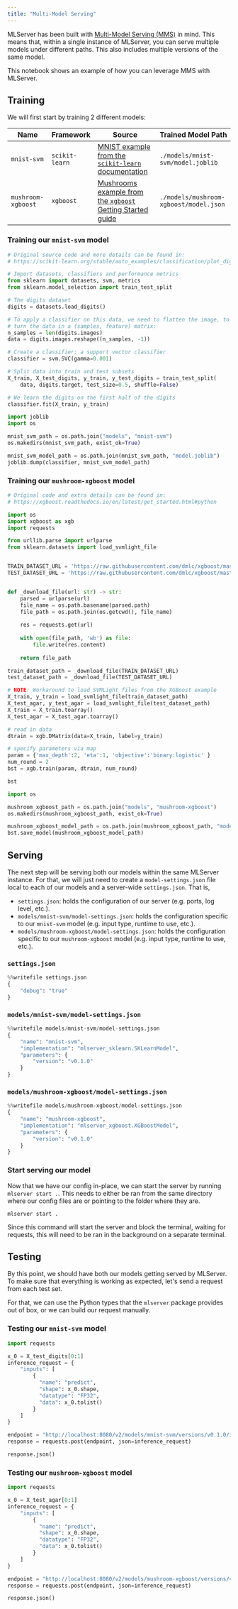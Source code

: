 ```yaml
---
title: "Multi-Model Serving"
---
```


MLServer has been built with [Multi-Model Serving (MMS)](https://www.seldon.io/what-is-multi-model-serving-and-how-does-it-transform-your-ml-infrastructure) in mind.
This means that, within a single instance of MLServer, you can serve multiple models under different paths.
This also includes multiple versions of the same model.

This notebook shows an example of how you can leverage MMS with MLServer.

## Training

We will first start by training 2 different models:

| Name               | Framework      | Source                                                                                                                                              | Trained Model Path          |
| ------------------ | -------------- | --------------------------------------------------------------------------------------------------------------------------------------------------- | --------------------------- |
| `mnist-svm`        | `scikit-learn` | [MNIST example from the `scikit-learn` documentation](https://scikit-learn.org/stable/auto_examples/classification/plot_digits_classification.html) | `./models/mnist-svm/model.joblib`        |
| `mushroom-xgboost` | `xgboost`      | [Mushrooms example from the `xgboost` Getting Started guide](https://xgboost.readthedocs.io/en/latest/get_started.html#python)                      | `./models/mushroom-xgboost/model.json` |


### Training our `mnist-svm` model


```python
# Original source code and more details can be found in:
# https://scikit-learn.org/stable/auto_examples/classification/plot_digits_classification.html

# Import datasets, classifiers and performance metrics
from sklearn import datasets, svm, metrics
from sklearn.model_selection import train_test_split

# The digits dataset
digits = datasets.load_digits()

# To apply a classifier on this data, we need to flatten the image, to
# turn the data in a (samples, feature) matrix:
n_samples = len(digits.images)
data = digits.images.reshape((n_samples, -1))

# Create a classifier: a support vector classifier
classifier = svm.SVC(gamma=0.001)

# Split data into train and test subsets
X_train, X_test_digits, y_train, y_test_digits = train_test_split(
    data, digits.target, test_size=0.5, shuffle=False)

# We learn the digits on the first half of the digits
classifier.fit(X_train, y_train)
```


```python
import joblib
import os

mnist_svm_path = os.path.join("models", "mnist-svm")
os.makedirs(mnist_svm_path, exist_ok=True)

mnist_svm_model_path = os.path.join(mnist_svm_path, "model.joblib")
joblib.dump(classifier, mnist_svm_model_path)
```

### Training our `mushroom-xgboost` model


```python
# Original code and extra details can be found in:
# https://xgboost.readthedocs.io/en/latest/get_started.html#python

import os
import xgboost as xgb
import requests

from urllib.parse import urlparse
from sklearn.datasets import load_svmlight_file


TRAIN_DATASET_URL = 'https://raw.githubusercontent.com/dmlc/xgboost/master/demo/data/agaricus.txt.train'
TEST_DATASET_URL = 'https://raw.githubusercontent.com/dmlc/xgboost/master/demo/data/agaricus.txt.test'


def _download_file(url: str) -> str:
    parsed = urlparse(url)
    file_name = os.path.basename(parsed.path)
    file_path = os.path.join(os.getcwd(), file_name)
    
    res = requests.get(url)
    
    with open(file_path, 'wb') as file:
        file.write(res.content)
    
    return file_path

train_dataset_path = _download_file(TRAIN_DATASET_URL)
test_dataset_path = _download_file(TEST_DATASET_URL)

# NOTE: Workaround to load SVMLight files from the XGBoost example
X_train, y_train = load_svmlight_file(train_dataset_path)
X_test_agar, y_test_agar = load_svmlight_file(test_dataset_path)
X_train = X_train.toarray()
X_test_agar = X_test_agar.toarray()

# read in data
dtrain = xgb.DMatrix(data=X_train, label=y_train)

# specify parameters via map
param = {'max_depth':2, 'eta':1, 'objective':'binary:logistic' }
num_round = 2
bst = xgb.train(param, dtrain, num_round)

bst
```


```python
import os

mushroom_xgboost_path = os.path.join("models", "mushroom-xgboost")
os.makedirs(mushroom_xgboost_path, exist_ok=True)

mushroom_xgboost_model_path = os.path.join(mushroom_xgboost_path, "model.json")
bst.save_model(mushroom_xgboost_model_path)
```

## Serving

The next step will be serving both our models within the same MLServer instance.
For that, we will just need to create a `model-settings.json` file local to each of our models and a server-wide `settings.json`.
That is,

- `settings.json`: holds the configuration of our server (e.g. ports, log level, etc.).
- `models/mnist-svm/model-settings.json`: holds the configuration specific to our `mnist-svm` model (e.g. input type, runtime to use, etc.).
- `models/mushroom-xgboost/model-settings.json`: holds the configuration specific to our `mushroom-xgboost` model (e.g. input type, runtime to use, etc.).



### `settings.json`


```python
%%writefile settings.json
{
    "debug": "true"
}
```

### `models/mnist-svm/model-settings.json`


```python
%%writefile models/mnist-svm/model-settings.json
{
    "name": "mnist-svm",
    "implementation": "mlserver_sklearn.SKLearnModel",
    "parameters": {
        "version": "v0.1.0"
    }
}
```

### `models/mushroom-xgboost/model-settings.json`


```python
%%writefile models/mushroom-xgboost/model-settings.json
{
    "name": "mushroom-xgboost",
    "implementation": "mlserver_xgboost.XGBoostModel",
    "parameters": {
        "version": "v0.1.0"
    }
}

```

### Start serving our model

Now that we have our config in-place, we can start the server by running `mlserver start .`. This needs 
to either be ran from the same directory where our config files are or pointing to the folder where they are.

```shell
mlserver start .
```

Since this command will start the server and block the terminal, waiting for requests, this will need 
to be ran in the background on a separate terminal.

## Testing

By this point, we should have both our models getting served by MLServer.
To make sure that everything is working as expected, let's send a request from each test set.

For that, we can use the Python types that the `mlserver` package provides out of box, or we can build our request manually.

### Testing our `mnist-svm` model


```python
import requests

x_0 = X_test_digits[0:1]
inference_request = {
    "inputs": [
        {
          "name": "predict",
          "shape": x_0.shape,
          "datatype": "FP32",
          "data": x_0.tolist()
        }
    ]
}

endpoint = "http://localhost:8080/v2/models/mnist-svm/versions/v0.1.0/infer"
response = requests.post(endpoint, json=inference_request)

response.json()
```

### Testing our `mushroom-xgboost` model


```python
import requests

x_0 = X_test_agar[0:1]
inference_request = {
    "inputs": [
        {
          "name": "predict",
          "shape": x_0.shape,
          "datatype": "FP32",
          "data": x_0.tolist()
        }
    ]
}

endpoint = "http://localhost:8080/v2/models/mushroom-xgboost/versions/v0.1.0/infer"
response = requests.post(endpoint, json=inference_request)

response.json()
```